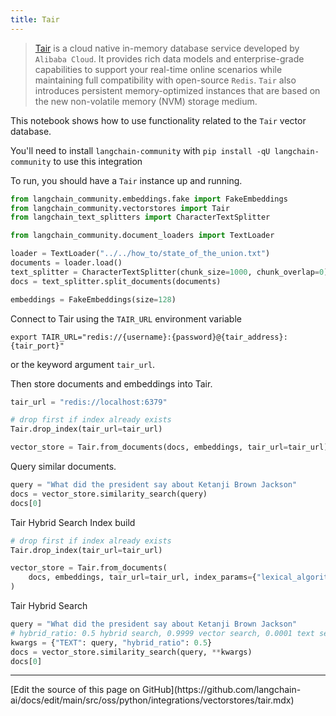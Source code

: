 ```yaml
---
title: Tair
---
```


>[Tair](https://www.alibabacloud.com/help/en/tair/latest/what-is-tair) is a cloud native in-memory database service developed by `Alibaba Cloud`.
It provides rich data models and enterprise-grade capabilities to support your real-time online scenarios while maintaining full compatibility with open-source `Redis`. `Tair` also introduces persistent memory-optimized instances that are based on the new non-volatile memory (NVM) storage medium.

This notebook shows how to use functionality related to the `Tair` vector database.

You'll need to install `langchain-community` with `pip install -qU langchain-community` to use this integration

To run, you should have a `Tair` instance up and running.

```python
from langchain_community.embeddings.fake import FakeEmbeddings
from langchain_community.vectorstores import Tair
from langchain_text_splitters import CharacterTextSplitter
```

```python
from langchain_community.document_loaders import TextLoader

loader = TextLoader("../../how_to/state_of_the_union.txt")
documents = loader.load()
text_splitter = CharacterTextSplitter(chunk_size=1000, chunk_overlap=0)
docs = text_splitter.split_documents(documents)

embeddings = FakeEmbeddings(size=128)
```

Connect to Tair using the `TAIR_URL` environment variable

```
export TAIR_URL="redis://{username}:{password}@{tair_address}:{tair_port}"
```

or the keyword argument `tair_url`.

Then store documents and embeddings into Tair.

```python
tair_url = "redis://localhost:6379"

# drop first if index already exists
Tair.drop_index(tair_url=tair_url)

vector_store = Tair.from_documents(docs, embeddings, tair_url=tair_url)
```

Query similar documents.

```python
query = "What did the president say about Ketanji Brown Jackson"
docs = vector_store.similarity_search(query)
docs[0]
```

Tair Hybrid Search Index build

```python
# drop first if index already exists
Tair.drop_index(tair_url=tair_url)

vector_store = Tair.from_documents(
    docs, embeddings, tair_url=tair_url, index_params={"lexical_algorithm": "bm25"}
)
```

Tair Hybrid Search

```python
query = "What did the president say about Ketanji Brown Jackson"
# hybrid_ratio: 0.5 hybrid search, 0.9999 vector search, 0.0001 text search
kwargs = {"TEXT": query, "hybrid_ratio": 0.5}
docs = vector_store.similarity_search(query, **kwargs)
docs[0]
```

---

<Callout icon="pen-to-square" iconType="regular">
  [Edit the source of this page on GitHub](https://github.com/langchain-ai/docs/edit/main/src/oss/python/integrations/vectorstores/tair.mdx)
</Callout>
